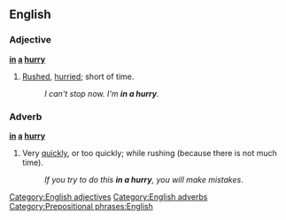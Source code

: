 ==English==

===Adjective===
'''[[in]] [[a]] [[hurry]]'''

# [[rushed|Rushed]], [[hurried]]; short of time.
#:''I can't stop now. I'm '''in a hurry'''.''

===Adverb===
'''[[in]] [[a]] [[hurry]]'''

# Very [[quickly]], or too quickly; while rushing (because there is not much time).
#:''If you try to do this '''in a hurry''', you will make mistakes''.

[[Category:English adjectives]]
[[Category:English adverbs]]
[[Category:Prepositional phrases:English]]